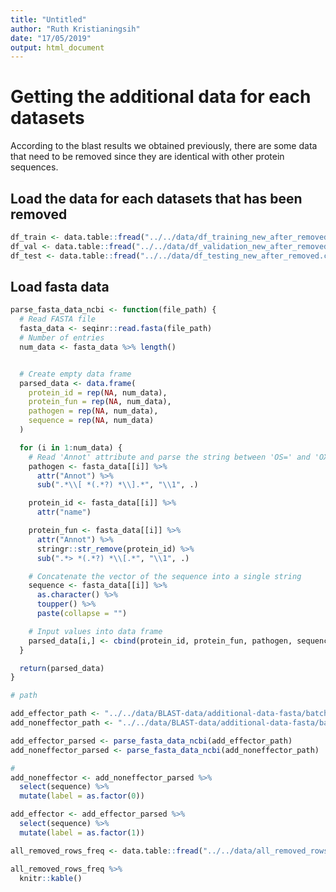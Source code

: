 ```yaml
---
title: "Untitled"
author: "Ruth Kristianingsih"
date: "17/05/2019"
output: html_document
---
```


# Getting the additional data for each datasets

According to the blast results we obtained previously, there are some data that need to be removed since they are identical with other protein sequences. 

## Load the data for each datasets that has been removed

```r
df_train <- data.table::fread("../../data/df_training_new_after_removed.csv")
df_val <- data.table::fread("../../data/df_validation_new_after_removed.csv")
df_test <- data.table::fread("../../data/df_testing_new_after_removed.csv")
```

## Load fasta data

```r
parse_fasta_data_ncbi <- function(file_path) {
  # Read FASTA file
  fasta_data <- seqinr::read.fasta(file_path)
  # Number of entries
  num_data <- fasta_data %>% length()


  # Create empty data frame
  parsed_data <- data.frame(
    protein_id = rep(NA, num_data),
    protein_fun = rep(NA, num_data),
    pathogen = rep(NA, num_data),
    sequence = rep(NA, num_data)
  )

  for (i in 1:num_data) {
    # Read 'Annot' attribute and parse the string between 'OS=' and 'OX='
    pathogen <- fasta_data[[i]] %>%
      attr("Annot") %>%
      sub(".*\\[ *(.*?) *\\].*", "\\1", .)

    protein_id <- fasta_data[[i]] %>%
      attr("name")

    protein_fun <- fasta_data[[i]] %>%
      attr("Annot") %>%
      stringr::str_remove(protein_id) %>%
      sub(".*> *(.*?) *\\[.*", "\\1", .)

    # Concatenate the vector of the sequence into a single string
    sequence <- fasta_data[[i]] %>%
      as.character() %>%
      toupper() %>%
      paste(collapse = "")

    # Input values into data frame
    parsed_data[i,] <- cbind(protein_id, protein_fun, pathogen, sequence)
  }

  return(parsed_data)
}
```

```r
# path 

add_effector_path <- "../../data/BLAST-data/additional-data-fasta/batch_entrez_effector.fasta"
add_noneffector_path <- "../../data/BLAST-data/additional-data-fasta/batch_entrez_noneffector.fasta"

add_effector_parsed <- parse_fasta_data_ncbi(add_effector_path)
add_noneffector_parsed <- parse_fasta_data_ncbi(add_noneffector_path)

# 
add_noneffector <- add_noneffector_parsed %>% 
  select(sequence) %>% 
  mutate(label = as.factor(0))

add_effector <- add_effector_parsed %>% 
  select(sequence) %>% 
  mutate(label = as.factor(1))

all_removed_rows_freq <- data.table::fread("../../data/all_removed_rows_freq.csv")

all_removed_rows_freq %>%
  knitr::kable()
```

```r

```
















